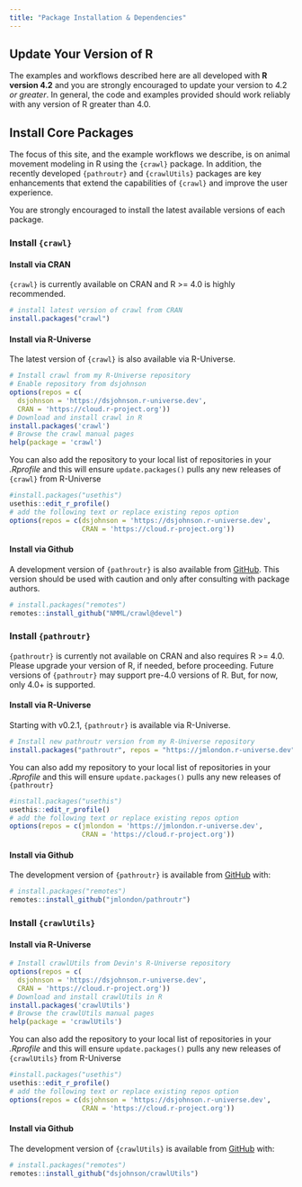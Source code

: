 ```yaml
---
title: "Package Installation & Dependencies"
---
```


## Update Your Version of R

The examples and workflows described here are all developed with **R version 4.2**
and you are strongly encouraged to update your version to 4.2 _or greater_. In
general, the code and examples provided should work reliably with any version
of R greater than 4.0.

## Install Core Packages

The focus of this site, and the example workflows we describe, is on animal
movement modeling in R using the `{crawl}` package. In addition, the recently
developed `{pathroutr}` and `{crawlUtils}` packages are key enhancements that
extend the capabilities of `{crawl}` and improve the user experience.

You are strongly encouraged to install the latest available versions of each
package.

### Install `{crawl}`

#### Install via CRAN

`{crawl}` is currently available on CRAN and R >= 4.0 is highly recommended. 

```r
# install latest version of crawl from CRAN
install.packages("crawl")
```


#### Install via R-Universe

The latest version of `{crawl}` is also available via R-Universe.

```r
# Install crawl from my R-Universe repository
# Enable repository from dsjohnson
options(repos = c(
  dsjohnson = 'https://dsjohnson.r-universe.dev',
  CRAN = 'https://cloud.r-project.org'))
# Download and install crawl in R
install.packages('crawl')
# Browse the crawl manual pages
help(package = 'crawl')
```

You can also add the repository to your local list of repositories in your
*.Rprofile* and this will ensure `update.packages()` pulls any new releases
of `{crawl}` from R-Universe

```r
#install.packages("usethis")
usethis::edit_r_profile()
# add the following text or replace existing repos option
options(repos = c(dsjohnson = 'https://dsjohnson.r-universe.dev',
                  CRAN = 'https://cloud.r-project.org'))
```

#### Install via Github

A development version  of `{pathroutr}` is also available from
[GitHub](https://github.com/NMML/crawl). This version should be used with 
caution and only after consulting with package authors.

```r
# install.packages("remotes")
remotes::install_github("NMML/crawl@devel")
```


### Install `{pathroutr}`

`{pathroutr}` is currently not available on CRAN and also requires R >= 4.0. Please 
upgrade your version of R, if needed, before proceeding. Future versions of 
`{pathroutr}` may support pre-4.0 versions of R. But, for now, only 4.0+ is supported.

#### Install via R-Universe

Starting with v0.2.1, `{pathroutr}` is available via R-Universe.

```r
# Install new pathroutr version from my R-Universe repository
install.packages("pathroutr", repos = "https://jmlondon.r-universe.dev")
```

You can also add my repository to your local list of repositories in your
*.Rprofile* and this will ensure `update.packages()` pulls any new releases
of `{pathroutr}`

```r
#install.packages("usethis")
usethis::edit_r_profile()
# add the following text or replace existing repos option
options(repos = c(jmlondon = 'https://jmlondon.r-universe.dev',
                  CRAN = 'https://cloud.r-project.org'))
```

#### Install via Github

The development version  of `{pathroutr}` is available from
[GitHub](https://github.com/jmlondon/pathroutr) with:

```r
# install.packages("remotes")
remotes::install_github("jmlondon/pathroutr")
```


### Install `{crawlUtils}`

#### Install via R-Universe

```r
# Install crawlUtils from Devin's R-Universe repository
options(repos = c(
  dsjohnson = 'https://dsjohnson.r-universe.dev',
  CRAN = 'https://cloud.r-project.org'))
# Download and install crawlUtils in R
install.packages('crawlUtils')
# Browse the crawlUtils manual pages
help(package = 'crawlUtils')
```

You can also add the repository to your local list of repositories in your
*.Rprofile* and this will ensure `update.packages()` pulls any new releases
of `{crawlUtils}` from R-Universe

```r
#install.packages("usethis")
usethis::edit_r_profile()
# add the following text or replace existing repos option
options(repos = c(dsjohnson = 'https://dsjohnson.r-universe.dev',
                  CRAN = 'https://cloud.r-project.org'))
```

#### Install via Github

The development version  of `{crawlUtils}` is available from
[GitHub](https://github.com/dsjohnson/crawlUtils) with:

```r
# install.packages("remotes")
remotes::install_github("dsjohnson/crawlUtils")
```
